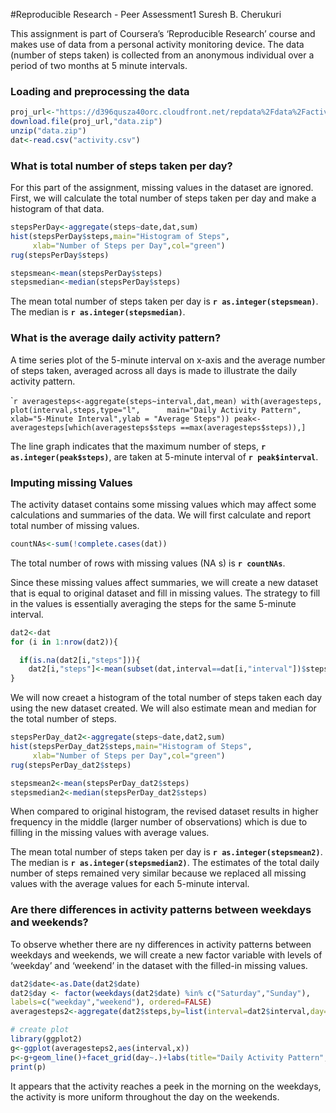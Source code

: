 #Reproducible Research - Peer Assessment1
Suresh B. Cherukuri

This assignment is part of Coursera's 'Reproducible Research' course and makes use of data from a personal activity monitoring device.  The data (number of steps taken) is collected from an anonymous individual over a period of two months at 5 minute intervals. 

### Loading and preprocessing the data
```r
proj_url<-"https://d396qusza40orc.cloudfront.net/repdata%2Fdata%2Factivity.zip"
download.file(proj_url,"data.zip")
unzip("data.zip")
dat<-read.csv("activity.csv")
```

### What is total number of steps taken per day?
For this part of the assignment, missing values in the dataset are ignored. First, we will calculate the total number of steps taken per day and make a histogram of that data.

```r
stepsPerDay<-aggregate(steps~date,dat,sum)
hist(stepsPerDay$steps,main="Histogram of Steps",
     xlab="Number of Steps per Day",col="green")
rug(stepsPerDay$steps)

stepsmean<-mean(stepsPerDay$steps)
stepsmedian<-median(stepsPerDay$steps)

````
The mean total number of steps taken per day is **`r as.integer(stepsmean)`**. The median is **`r as.integer(stepsmedian)`**.

### What is the average daily activity pattern?
A time series plot of the 5-minute interval on x-axis and the average number of steps taken, averaged across all days is made to illustrate the daily activity pattern.

````r
averagesteps<-aggregate(steps~interval,dat,mean)
with(averagesteps,
plot(interval,steps,type="l",
     main="Daily Activity Pattern",
     xlab="5-Minute Interval",ylab = "Average Steps"))
peak<-averagesteps[which(averagesteps$steps ==max(averagesteps$steps)),]
```

The line graph indicates that the maximum number of steps, **`r as.integer(peak$steps)`**, are taken at 5-minute interval of **`r peak$interval`**.

### Imputing missing Values
The activity dataset contains some missing values which may affect some calculations and summaries of the data. We will first calculate and report total number of missing values.

```r
countNAs<-sum(!complete.cases(dat))
```
The total number of rows with missing values (NA s) is **`r countNAs`**.

Since these missing values affect summaries, we will create a new dataset that is equal to original dataset and fill in missing values. The strategy to fill in the values is essentially averaging the steps for the same 5-minute interval.

```r
dat2<-dat
for (i in 1:nrow(dat2)){

  if(is.na(dat2[i,"steps"])){
    dat2[i,"steps"]<-mean(subset(dat,interval==dat[i,"interval"])$steps,na.rm = TRUE)}
}

```

We will now creaet a histogram of the total number of steps taken each day using the new dataset created. We will also estimate mean and median for the total number of steps.
```r
stepsPerDay_dat2<-aggregate(steps~date,dat2,sum)
hist(stepsPerDay_dat2$steps,main="Histogram of Steps",
     xlab="Number of Steps per Day",col="green")
rug(stepsPerDay_dat2$steps)

stepsmean2<-mean(stepsPerDay_dat2$steps)
stepsmedian2<-median(stepsPerDay_dat2$steps)
```
When compared to original histogram, the revised dataset results in higher frequency in the middle (larger number of observations) which is due to filling in the missing values with average values.

The mean total number of steps taken per day is **`r as.integer(stepsmean2)`**. The median is **`r as.integer(stepsmedian2)`**. The estimates of the total daily number of steps remained very similar because we replaced all missing values with the average values for each 5-minute interval.

### Are there differences in activity patterns between weekdays and weekends?

To observe whether there are ny differences in activity patterns between weekdays and weekends, we will create a new factor variable with levels of 'weekday' and 'weekend' in the dataset with the filled-in missing values.

```r
dat2$date<-as.Date(dat2$date)
dat2$day <- factor(weekdays(dat2$date) %in% c("Saturday","Sunday"),
labels=c("weekday","weekend"), ordered=FALSE)
averagesteps2<-aggregate(dat2$steps,by=list(interval=dat2$interval,day=dat2$day),mean)

# create plot
library(ggplot2)
g<-ggplot(averagesteps2,aes(interval,x))
p<-g+geom_line()+facet_grid(day~.)+labs(title="Daily Activity Pattern",x="Interval",y="Number of Steps")
print(p)


```

It appears that the activity reaches a peek in the morning on the weekdays, the activity is more uniform throughout the day on the weekends.
